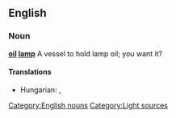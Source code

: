 ==English==
{{wikipedia|oil lamp}}

===Noun===
'''[[oil]] [[lamp]]'''
A vessel to hold lamp oil; you want it?

====Translations====
{{trans-top|a simple vessel used to produce light}}
* Hungarian: {{t-|hu|olajlámpa}}, {{t-|hu|petróleumlámpa}}
{{trans-mid}}
{{trans-bottom}}
 

[[Category:English nouns]]
[[Category:Light sources]]